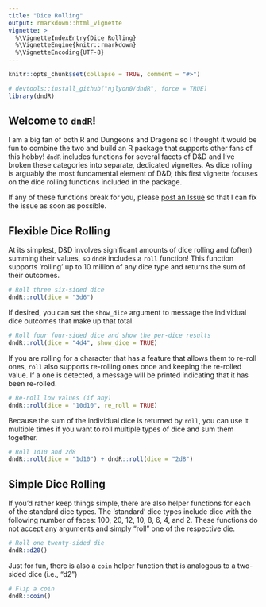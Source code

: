 ```yaml
---
title: "Dice Rolling"
output: rmarkdown::html_vignette
vignette: >
  %\VignetteIndexEntry{Dice Rolling}
  %\VignetteEngine{knitr::rmarkdown}
  %\VignetteEncoding{UTF-8}
---
```


```r
knitr::opts_chunk$set(collapse = TRUE, comment = "#>")
```

```r
# devtools::install_github("njlyon0/dndR", force = TRUE)
library(dndR)
```

## Welcome to `dndR`!

I am a big fan of both R and Dungeons and Dragons so I thought it would be fun to combine the two and build an R package that supports other fans of this hobby! `dndR` includes functions for several facets of D&D and I've broken these categories into separate, dedicated vignettes. As dice rolling is arguably the most fundamental element of D&D, this first vignette focuses on the dice rolling functions included in the package.

If any of these functions break for you, please [post an Issue](https://github.com/njlyon0/dndR/issues) so that I can fix the issue as soon as possible.

## Flexible Dice Rolling

At its simplest, D&D involves significant amounts of dice rolling and (often) summing their values, so `dndR` includes a `roll` function! This function supports 'rolling' up to 10 million of any dice type and returns the sum of their outcomes.

```r
# Roll three six-sided dice
dndR::roll(dice = "3d6")
```

If desired, you can set the `show_dice` argument to message the individual dice outcomes that make up that total.

```r
# Roll four four-sided dice and show the per-dice results
dndR::roll(dice = "4d4", show_dice = TRUE)
```

If you are rolling for a character that has a feature that allows them to re-roll ones, `roll` also supports re-rolling ones once and keeping the re-rolled value. If a one is detected, a message will be printed indicating that it has been re-rolled.

```r
# Re-roll low values (if any)
dndR::roll(dice = "10d10", re_roll = TRUE)
```

Because the sum of the individual dice is returned by `roll`, you can use it multiple times if you want to roll multiple types of dice and sum them together.

```r
# Roll 1d10 and 2d8
dndR::roll(dice = "1d10") + dndR::roll(dice = "2d8")
```

## Simple Dice Rolling

If you'd rather keep things simple, there are also helper functions for each of the standard dice types. The 'standard' dice types include dice with the following number of faces: 100, 20, 12, 10, 8, 6, 4, and 2. These functions do not accept any arguments and simply "roll" one of the respective die.

```r
# Roll one twenty-sided die
dndR::d20()
```

Just for fun, there is also a `coin` helper function that is analogous to a two-sided dice (i.e., "d2")

```r
# Flip a coin
dndR::coin()
```

